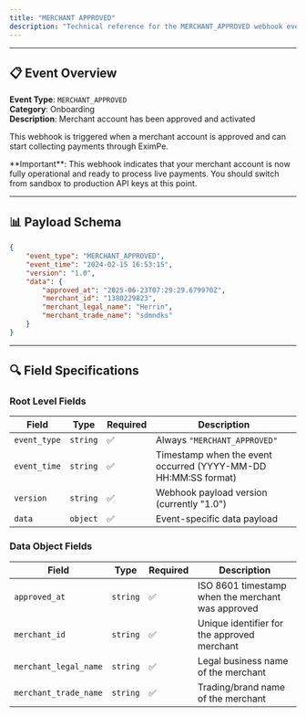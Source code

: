 ```yaml
---
title: "MERCHANT APPROVED"
description: "Technical reference for the MERCHANT_APPROVED webhook event, including payload schema, field specifications, and implementation details."
---
```


---

## 📋 Event Overview

**Event Type**: `MERCHANT_APPROVED`  
**Category**: Onboarding  
**Description**: Merchant account has been approved and activated

This webhook is triggered when a merchant account is approved and can start collecting payments through EximPe.

<Info>
  **Important**: This webhook indicates that your merchant account is now fully operational and ready to process live payments. You should switch from sandbox to production API keys at this point.
</Info>

---

## 📊 Payload Schema

```json
{
    "event_type": "MERCHANT_APPROVED",
    "event_time": "2024-02-15 16:53:15",
    "version": "1.0",
    "data": {
        "approved_at": "2025-06-23T07:29:29.679970Z",
        "merchant_id": "1380229823",
        "merchant_legal_name": "Herrin",
        "merchant_trade_name": "sdmndks"
    }
}
```

---

## 🔍 Field Specifications

### Root Level Fields

| **Field** | **Type** | **Required** | **Description** |
|-----------|----------|--------------|-----------------|
| `event_type` | `string` | ✅ | Always `"MERCHANT_APPROVED"` |
| `event_time` | `string` | ✅ | Timestamp when the event occurred (YYYY-MM-DD HH:MM:SS format) |
| `version` | `string` | ✅ | Webhook payload version (currently "1.0") |
| `data` | `object` | ✅ | Event-specific data payload |

### Data Object Fields

| **Field** | **Type** | **Required** | **Description** |
|-----------|----------|--------------|-----------------|
| `approved_at` | `string` | ✅ | ISO 8601 timestamp when the merchant was approved |
| `merchant_id` | `string` | ✅ | Unique identifier for the approved merchant |
| `merchant_legal_name` | `string` | ✅ | Legal business name of the merchant |
| `merchant_trade_name` | `string` | ✅ | Trading/brand name of the merchant |
